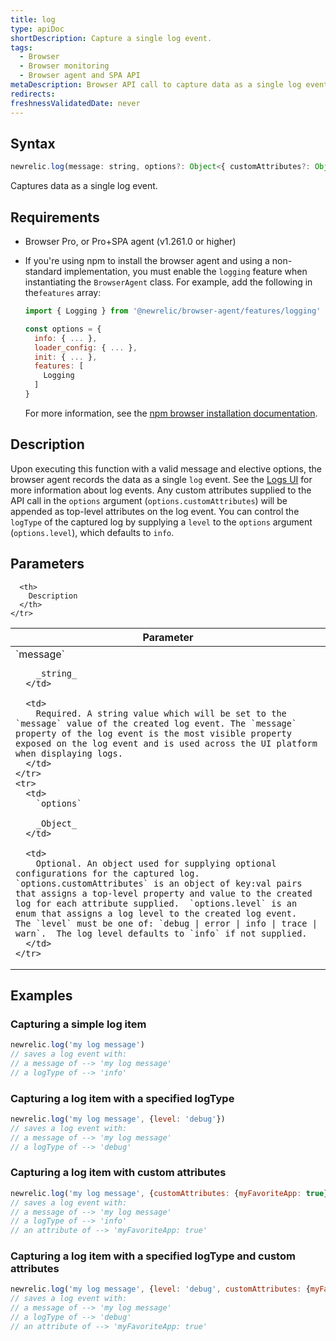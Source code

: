 ```yaml
---
title: log
type: apiDoc
shortDescription: Capture a single log event.
tags:
  - Browser
  - Browser monitoring
  - Browser agent and SPA API
metaDescription: Browser API call to capture data as a single log event.
redirects:
freshnessValidatedDate: never
---
```


## Syntax

```js
newrelic.log(message: string, options?: Object<{ customAttributes?: Object, level?: 'debug|error|info|trace|warn'}>)
```

Captures data as a single log event.

## Requirements

* Browser Pro, or Pro+SPA agent (v1.261.0 or higher)
* If you're using npm to install the browser agent and using a non-standard implementation, you must enable the `logging` feature when instantiating the `BrowserAgent` class. For example, add the following in the`features` array:

  ```js
  import { Logging } from '@newrelic/browser-agent/features/logging'

  const options = {
    info: { ... },
    loader_config: { ... },
    init: { ... },
    features: [
      Logging
    ]
  }
  ```

  For more information, see the [npm browser installation documentation](https://www.npmjs.com/package/@newrelic/browser-agent#new-relic-browser-agent).

## Description

Upon executing this function with a valid message and elective options, the browser agent records the data as a single `log` event.  See the [Logs UI](https://docs.newrelic.com/docs/logs/ui-data/use-logs-ui/) for more information about log events. Any custom attributes supplied to the API call in the `options` argument (`options.customAttributes`) will be appended as top-level attributes on the log event. You can control the `logType` of the captured log by supplying a `level` to the `options` argument (`options.level`), which defaults to `info`.

## Parameters

<table>
  <thead>
    <tr>
      <th width="25%">
        Parameter
      </th>

      <th>
        Description
      </th>
    </tr>
  </thead>

  <tbody>
    <tr>
      <td>
        `message`

        _string_
      </td>

      <td>
        Required. A string value which will be set to the `message` value of the created log event. The `message` property of the log event is the most visible property exposed on the log event and is used across the UI platform when displaying logs.
      </td>
    </tr>
    <tr>
      <td>
        `options`

        _Object_
      </td>

      <td>
        Optional. An object used for supplying optional configurations for the captured log. `options.customAttributes` is an object of key:val pairs that assigns a top-level property and value to the created log for each attribute supplied.  `options.level` is an enum that assigns a log level to the created log event.  The `level` must be one of: `debug | error | info | trace | warn`.  The log level defaults to `info` if not supplied.
      </td>
    </tr>
  </tbody>
</table>

## Examples

### Capturing a simple log item

```js
newrelic.log('my log message')
// saves a log event with:
// a message of --> 'my log message'
// a logType of --> 'info'
```

### Capturing a log item with a specified logType

```js
newrelic.log('my log message', {level: 'debug'})
// saves a log event with:
// a message of --> 'my log message'
// a logType of --> 'debug'
```

### Capturing a log item with custom attributes

```js
newrelic.log('my log message', {customAttributes: {myFavoriteApp: true}})
// saves a log event with:
// a message of --> 'my log message'
// a logType of --> 'info'
// an attribute of --> 'myFavoriteApp: true'
```

### Capturing a log item with a specified logType and custom attributes

```js
newrelic.log('my log message', {level: 'debug', customAttributes: {myFavoriteApp: true}})
// saves a log event with:
// a message of --> 'my log message'
// a logType of --> 'debug'
// an attribute of --> 'myFavoriteApp: true'
```
